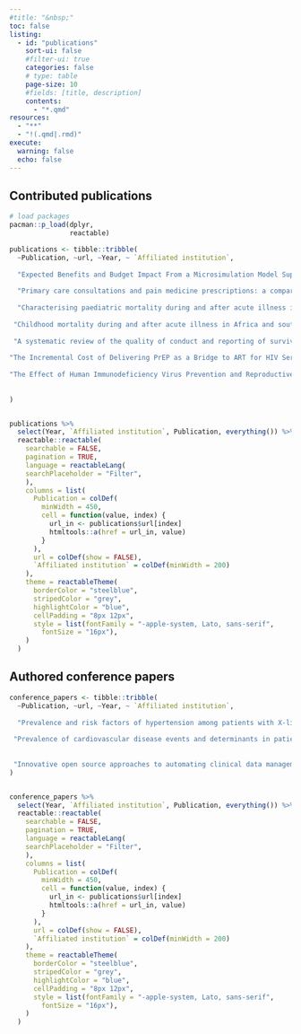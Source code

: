 ```yaml
---
#title: "&nbsp;"
toc: false
listing:
  - id: "publications"
    sort-ui: false
    #filter-ui: true
    categories: false
    # type: table
    page-size: 10
    #fields: [title, description]
    contents: 
      - "*.qmd"
resources:
  - "**"
  - "!(.qmd|.rmd)"
execute: 
  warning: false
  echo: false
---
```



## Contributed publications

<!-- ```{r} -->
<!-- library(tidyverse) -->
<!-- library(flextable) -->

<!-- publications <- tibble::tribble( -->
<!--  ~ Year, ~ `Affiliated institution`, ~ Publication, -->
<!-- "2023", "KEMRI-Wellcome KEMRI-Wellcome Trust Research Programme", "Characterising paediatric mortality during and after acute illness in Sub-Saharan Africa and South Asia: a secondary analysis of the CHAIN cohort using a machine learning approach", -->

<!-- "2023", "University of Oxford", "Expected Benefits and Budget Impact From a Microsimulation Model Support the Prioritization and Implementation of Fracture Liaison Services", -->

<!-- "2022", "University of Oxford", "Primary care consultations and pain medicine prescriptions: a comparison between patients with and without chronic pain after total knee replacemen", -->

<!-- "2022", "KEMRI-Wellcome KEMRI-Wellcome Trust Research Programme" , "Childhood mortality during and after acute illness in Africa and south Asia: a prospective cohort study", -->

<!-- "2021", "KEMRI-Wellcome KEMRI-Wellcome Trust Research Programme" , "A systematic review of the quality of conduct and reporting of survival analyses of tuberculosis outcomes in Africa", -->

<!-- "2016", "Centre for Clinical Research, Kenya Medical Research Institute", "The Effect of Human Immunodeficiency Virus Prevention and Reproductive Health Text Messages on Human Immunodeficiency Virus Testing Among Young Women in Rural Kenya", -->

<!-- "2019", "Centre for Clinical Research, Kenya Medical Research Institute", "The Incremental Cost of Delivering PrEP as a Bridge to ART for HIV Serodiscordant Couples in Public HIV Care Clinics in Kenya" -->

<!-- ) %>% arrange(desc(Year)) -->


<!-- # manually shift some rows to align institutions -->
<!-- kemri_row <- publications[1, ] -->

<!-- publications_edit <- publications %>% slice(-1) # remove first row -->

<!-- # add the row back -->
<!-- publications_edit <- publications_edit %>%  -->
<!--   add_row(.after = 2) -->

<!-- publications_edit[3, ] <- kemri_row -->

<!-- # print table -->
<!-- publications_edit %>%  -->
<!--   qflextable() -->

<!-- ``` -->



```r
# load packages
pacman::p_load(dplyr, 
               reactable)

publications <- tibble::tribble(
  ~Publication, ~url, ~Year, ~ `Affiliated institution`,
  
  "Expected Benefits and Budget Impact From a Microsimulation Model Support the Prioritization and Implementation of Fracture Liaison Services", "https://asbmr.onlinelibrary.wiley.com/doi/full/10.1002/jbmr.4775?af=R", "2023", "University of Oxford",
  
  "Primary care consultations and pain medicine prescriptions: a comparison between patients with and without chronic pain after total knee replacemen", "https://bmcmusculoskeletdisord.biomedcentral.com/articles/10.1186/s12891-022-05492-6", "2022", "University of Oxford",
  
  "Characterising paediatric mortality during and after acute illness in Sub-Saharan Africa and South Asia: a secondary analysis of the CHAIN cohort using a machine learning approach", "https://www.thelancet.com/journals/eclinm/article/PIIS2589-5370(23)00015-9/fulltext#secsectitle0010", "2023", "KEMRI-Wellcome KEMRI-Wellcome Trust Research Programme",
  
 "Childhood mortality during and after acute illness in Africa and south Asia: a prospective cohort study", "https://www.sciencedirect.com/science/article/pii/S2214109X22001188#!", "2022", "KEMRI-Wellcome KEMRI-Wellcome Trust Research Programme",
 
 "A systematic review of the quality of conduct and reporting of survival analyses of tuberculosis outcomes in Africa", "https://bmcmedresmethodol.biomedcentral.com/articles/10.1186/s12874-021-01280-3", "2021", "KEMRI-Wellcome KEMRI-Wellcome Trust Research Programme",
 
"The Incremental Cost of Delivering PrEP as a Bridge to ART for HIV Serodiscordant Couples in Public HIV Care Clinics in Kenya", "https://www.hindawi.com/journals/art/2019/4170615/", "2019", "Centre for Clinical Research, Kenya Medical Research Institute",
 
"The Effect of Human Immunodeficiency Virus Prevention and Reproductive Health Text Messages on Human Immunodeficiency Virus Testing Among Young Women in Rural Kenya", "https://www.ncbi.nlm.nih.gov/pmc/articles/PMC4874231/", "2016", "Centre for Clinical Research, Kenya Medical Research Institute"
  
  
)


publications %>%
  select(Year, `Affiliated institution`, Publication, everything()) %>% 
  reactable::reactable(
    searchable = FALSE,
    pagination = TRUE,
    language = reactableLang(
    searchPlaceholder = "Filter",
    ),
    columns = list(
      Publication = colDef(
        minWidth = 450,
        cell = function(value, index) {
          url_in <- publications$url[index]
          htmltools::a(href = url_in, value)
        }
      ),
      url = colDef(show = FALSE),
      `Affiliated institution` = colDef(minWidth = 200)
    ),
    theme = reactableTheme(
      borderColor = "steelblue",
      stripedColor = "grey",
      highlightColor = "blue",
      cellPadding = "8px 12px",
      style = list(fontFamily = "-apple-system, Lato, sans-serif",
        fontSize = "16px"),
    )
  )

```


## Authored conference papers

```r

conference_papers <- tibble::tribble(
  ~Publication, ~url, ~Year, ~ `Affiliated institution`,
  
  "Prevalence and risk factors of hypertension among patients with X-linked hypophosphatemia", "https://ora.ox.ac.uk/objects/uuid:48eaa10e-2663-47a6-ac82-ddab1b1f8910", "2023", "University of Oxford",
  
 "Prevalence of cardiovascular disease events and determinants in patients with X-Linked Hypophosphatemia", "https://www.ndorms.ox.ac.uk/publications/1338095", "2023", "University of Oxford",
 
 
 "Innovative open source approaches to automating clinical data management for a large multi-centre cohort study.", "chrome-extension://efaidnbmnnnibpcajpcglclefindmkaj/https://www.eahealth.org/sites/www.eahealth.org/files/content/attachments/2019-10-07/Book%20of%20Abstracts%202019_FINAL_FINAL.pdf", "2018", "KEMRI-Wellcome KEMRI-Wellcome Trust Research Programme"
)


conference_papers %>%
  select(Year, `Affiliated institution`, Publication, everything()) %>% 
  reactable::reactable(
    searchable = FALSE,
    pagination = TRUE,
    language = reactableLang(
    searchPlaceholder = "Filter",
    ),
    columns = list(
      Publication = colDef(
        minWidth = 450,
        cell = function(value, index) {
          url_in <- publications$url[index]
          htmltools::a(href = url_in, value)
        }
      ),
      url = colDef(show = FALSE),
      `Affiliated institution` = colDef(minWidth = 200)
    ),
    theme = reactableTheme(
      borderColor = "steelblue",
      stripedColor = "grey",
      highlightColor = "blue",
      cellPadding = "8px 12px",
      style = list(fontFamily = "-apple-system, Lato, sans-serif",
        fontSize = "16px"),
    )
  )

```














